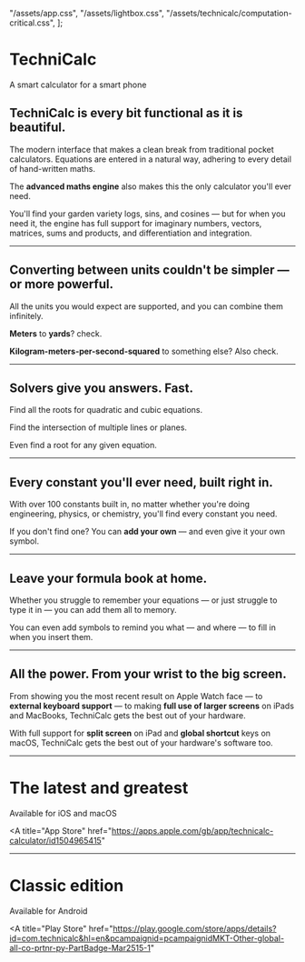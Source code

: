 
  "/assets/app.css",
  "/assets/lightbox.css",
  "/assets/technicalc/computation-critical.css",
];

<Icon name="technicalc" />

# TechniCalc

<Lead>A smart calculator for a smart phone</Lead>

<LightBox src="/assets/technicalc/trailer.mp4" type="video/mp4" />

<AppPromoImage src="/assets/technicalc/promo.png" />

## TechniCalc is every bit functional as it is beautiful.

The modern interface that makes a clean break from traditional pocket calculators. Equations are entered in a natural way, adhering to every detail of hand-written maths.

The **advanced maths engine** also makes this the only calculator you'll ever need.

You'll find your garden variety logs, sins, and cosines &mdash; but for when you need it, the engine has full support for imaginary numbers, vectors, matrices, sums and products, and differentiation and integration.

---

<AppBlock src="/assets/technicalc/preview-1.png" alt="Unit conversion">

## Converting between units couldn't be simpler &mdash; or more powerful.

All the units you would expect are supported, and you can combine them infinitely.

**Meters** to **yards**? check.

**Kilogram-meters-per-second-squared** to something else? Also check.

</AppBlock>

---

<AppBlock src="/assets/technicalc/preview-2.png" alt="Equation solver" layout="reverse">

## Solvers give you answers. Fast.

Find all the roots for quadratic and cubic equations.

Find the intersection of multiple lines or planes.

Even find a root for any given equation.

</AppBlock>

---

<AppBlock src="/assets/technicalc/preview-3.png" alt="Constants" >

## Every constant you'll ever need, built right in.

With over 100 constants built in, no matter whether you're doing engineering, physics, or chemistry, you'll find every constant you need.

If you don't find one? You can **add your own** &mdash; and even give it your own symbol.

</AppBlock>

---

<AppBlock src="/assets/technicalc/preview-4.png" alt="Equations" layout="reverse" imagePositionMobile="bottom">

## Leave your formula book at home.

Whether you struggle to remember your equations &mdash; or just struggle to type it in &mdash; you can add them all to memory.

You can even add symbols to remind you what &mdash; and where &mdash; to fill in when you insert them.

</AppBlock>

---

<AppBlock src="/assets/technicalc/preview-5.png" alt="iPad" imagePositionMobile="center-contain">

## All the power. From your wrist to the big screen.

From showing you the most recent result on Apple Watch face &mdash; to **external keyboard support** &mdash; to making **full use of larger screens** on iPads and MacBooks, TechniCalc gets the best out of your hardware.

With full support for **split screen** on iPad and **global shortcut** keys on macOS, TechniCalc gets the best out of your hardware's software too.

</AppBlock>

---

<div className={classNames("side-by-side")}>

<div className={classNames("side-by-side__item")}>

# The latest and greatest

<Lead>Available for iOS and macOS</Lead>

<div className={classNames("center-icons")}>

<A
  title="App Store"
  href="https://apps.apple.com/gb/app/technicalc-calculator/id1504965415"
>
  <InlineSvg src="/assets/vendor/app-store.svg" />
</A>

</div>

</div>

---

<div className={classNames("side-by-side__item")}>

# Classic edition

<Lead>Available for Android</Lead>

<div className={classNames("center-icons")}>

<A
  title="Play Store"
  href="https://play.google.com/store/apps/details?id=com.technicalc&hl=en&pcampaignid=pcampaignidMKT-Other-global-all-co-prtnr-py-PartBadge-Mar2515-1"
>
  <InlineSvg src="/assets/vendor/google-play.svg" />
</A>

</div>

</div>

</div>

<LegalLinks />
